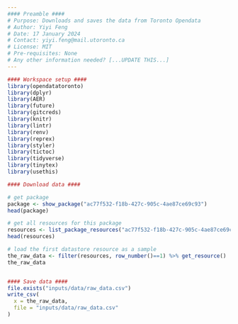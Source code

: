 ```yaml
---
#### Preamble ####
# Purpose: Downloads and saves the data from Toronto Opendata
# Author: Yiyi Feng
# Date: 17 January 2024
# Contact: yiyi.feng@mail.utoronto.ca
# License: MIT
# Pre-requisites: None
# Any other information needed? [...UPDATE THIS...]
---
```


```r
#### Workspace setup ####
library(opendatatoronto)
library(dplyr)
library(AER)
library(future)
library(gitcreds)
library(knitr)
library(lintr)
library(renv)
library(reprex)
library(styler)
library(tictoc)
library(tidyverse)
library(tinytex)
library(usethis)

#### Download data ####

# get package
package <- show_package("ac77f532-f18b-427c-905c-4ae87ce69c93")
head(package)

# get all resources for this package
resources <- list_package_resources("ac77f532-f18b-427c-905c-4ae87ce69c93")
head(resources)

# load the first datastore resource as a sample
the_raw_data <- filter(resources, row_number()==1) %>% get_resource()
the_raw_data


#### Save data ####
file.exists("inputs/data/raw_data.csv")
write_csv(
  x = the_raw_data,
  file = "inputs/data/raw_data.csv"
)
````
         

